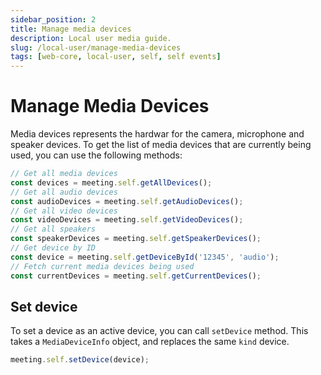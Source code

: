```yaml
---
sidebar_position: 2
title: Manage media devices
description: Local user media guide.
slug: /local-user/manage-media-devices
tags: [web-core, local-user, self, self events]
---
```


# Manage Media Devices

Media devices represents the hardwar    for the camera, microphone and speaker devices.
To get the list of media devices that are currently being used, you can use the following methods:

```js
// Get all media devices
const devices = meeting.self.getAllDevices();
// Get all audio devices
const audioDevices = meeting.self.getAudioDevices();
// Get all video devices
const videoDevices = meeting.self.getVideoDevices();
// Get all speakers
const speakerDevices = meeting.self.getSpeakerDevices();
// Get device by ID
const device = meeting.self.getDeviceById('12345', 'audio');
// Fetch current media devices being used 
const currentDevices = meeting.self.getCurrentDevices();
```

## Set device

To set a device as an active device, you can call `setDevice` method. This takes a `MediaDeviceInfo` object, and replaces the same `kind` device. 

```js
meeting.self.setDevice(device);
```
